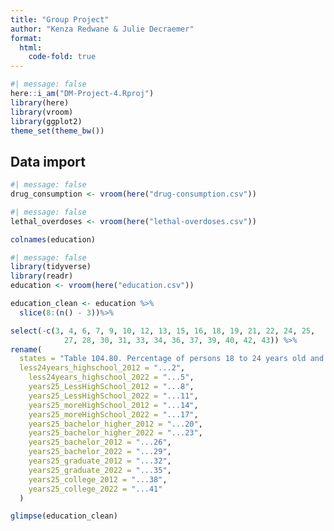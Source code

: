 ```yaml
---
title: "Group Project"
author: "Kenza Redwane & Julie Decraemer"
format: 
  html:
    code-fold: true
---
```


```r
#| message: false
here::i_am("DM-Project-4.Rproj")
library(here)
library(vroom)
library(ggplot2)
theme_set(theme_bw())
```

## Data import
```r
#| message: false
drug_consumption <- vroom(here("drug-consumption.csv"))
```

```r
#| message: false
lethal_overdoses <- vroom(here("lethal-overdoses.csv"))
```

```r
colnames(education)
```


```r
#| message: false
library(tidyverse)
library(readr)
education <- vroom(here("education.csv"))

education_clean <- education %>%
  slice(8:(n() - 3))%>%  

select(-c(3, 4, 6, 7, 9, 10, 12, 13, 15, 16, 18, 19, 21, 22, 24, 25, 
            27, 28, 30, 31, 33, 34, 36, 37, 39, 40, 42, 43)) %>%
rename(
  states = "Table 104.80. Percentage of persons 18 to 24 years old and age 25 and over. by educational attainment and state or jurisdiction: 2012 and 2022",
  less24years_highschool_2012 = "...2",
    less24years_highschool_2022 = "...5",
    years25_LessHighSchool_2012 = "...8",
    years25_LessHighSchool_2022 = "...11",
    years25_moreHighSchool_2012 = "...14",
    years25_moreHighSchool_2022 = "...17",
    years25_bachelor_higher_2012 = "...20",
    years25_bachelor_higher_2022 = "...23",
    years25_bachelor_2012 = "...26",
    years25_bachelor_2022 = "...29",
    years25_graduate_2012 = "...32",
    years25_graduate_2022 = "...35",
    years25_college_2012 = "...38",
    years25_college_2022 = "...41"
  ) 

glimpse(education_clean)
```




